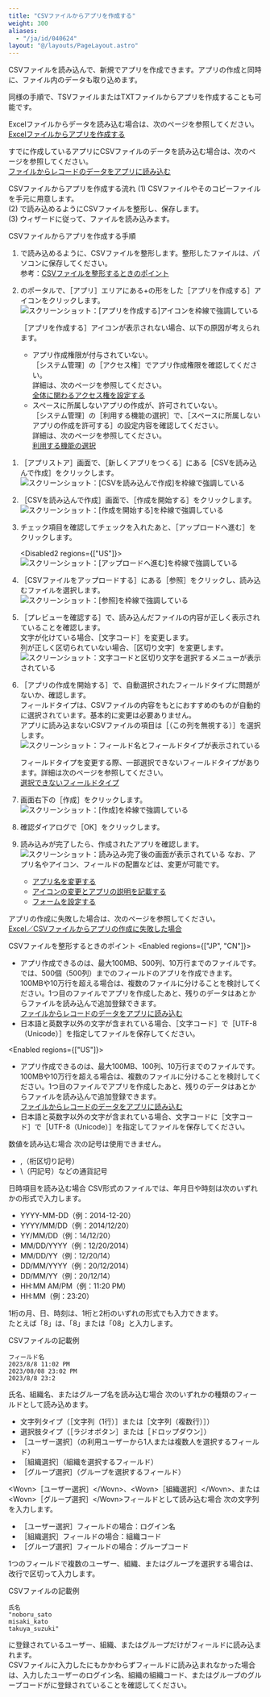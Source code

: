 ```yaml
---
title: "CSVファイルからアプリを作成する"
weight: 300
aliases:
  - "/ja/id/040624"
layout: "@/layouts/PageLayout.astro"
---
```




CSVファイルを読み込んで、新規でアプリを作成できます。アプリの作成と同時に、ファイル内のデータも取り込めます。

<Note>

同様の手順で、TSVファイルまたはTXTファイルからアプリを作成することも可能です。

</Note>

Excelファイルからデータを読み込む場合は、次のページを参照してください。  
[Excelファイルからアプリを作成する](/k/ja/id/040625.html)

すでに作成しているアプリにCSVファイルのデータを読み込む場合は、次のページを参照してください。  
[ファイルからレコードのデータをアプリに読み込む](/k/ja/id/040724.html)

<Heading id="app_csv_add_app_csv_10">CSVファイルからアプリを作成する流れ</Heading>
(1) CSVファイルやそのコピーファイルを手元に用意します。   
(2) <Kintone />で読み込めるようにCSVファイルを整形し、保存します。   
(3) ウィザードに従って、ファイルを読み込みます。

<Heading id="app_csv_add_app_csv_20">CSVファイルからアプリを作成する手順</Heading>
1. <Kintone />で読み込めるように、CSVファイルを整形します。整形したファイルは、パソコンに保存してください。  
  参考：[CSVファイルを整形するときのポイント](#app_csv_add_app_csv_30)

1. <Kintone />のポータルで、<Wovn>［アプリ］</Wovn>エリアにある+の形をした<Wovn>［アプリを作成する］</Wovn>アイコンをクリックします。  
   <Img src="/k/kintone/img-ja/add_app_csv_img02.png" alt="スクリーンショット：[アプリを作成する]アイコンを枠線で強調している" />

   <Note>

   <Wovn>［アプリを作成する］</Wovn>アイコンが表示されない場合、以下の原因が考えられます。

   * アプリ作成権限が付与されていない。  
     <Wovn>［<Kintone />システム管理］</Wovn>の<Wovn>［アクセス権］</Wovn>でアプリ作成権限を確認してください。  
     詳細は、次のページを参照してください。  
     [<Kintone />全体に関わるアクセス権を設定する](/k/ja/id/040867.html)
   * スペースに所属しないアプリの作成が、許可されていない。  
     <Wovn>［<Kintone />システム管理］</Wovn>の<Wovn>［利用する機能の選択］</Wovn>で、<Wovn>［スペースに所属しないアプリの作成を許可する］</Wovn>の設定内容を確認してください。  
     詳細は、次のページを参照してください。  
     [利用する機能の選択](/k/ja/id/04031.html#admin_feature_activation_3010)

  </Note>

1. <Wovn>［<Kintone />アプリストア］</Wovn>画面で、<Wovn>［新しくアプリをつくる］</Wovn>にある<Wovn>［CSVを読み込んで作成］</Wovn>をクリックします。  
   <Img src="/k/kintone/img-ja/add_app_csv_img04.png" alt="スクリーンショット：[CSVを読み込んで作成]を枠線で強調している" />

1. <Wovn>［CSVを読み込んで作成］</Wovn>画面で、<Wovn>［作成を開始する］</Wovn>をクリックします。  
   <Img src="/k/kintone/img-ja/add_app_csv_img09.png" alt="スクリーンショット：[作成を開始する]を枠線で強調している" />

1. チェック項目を確認してチェックを入れたあと、<Wovn>［アップロードへ進む］</Wovn>をクリックします。

   <Disabled2 regions={["US"]}>
   <Img src="/k/kintone/img-ja/add_app_csv_img10.png" alt="スクリーンショット：[アップロードへ進む]を枠線で強調している" />
   </Disabled2>

1. <Wovn>［CSVファイルをアップロードする］</Wovn>にある<Wovn>［参照］</Wovn>をクリックし、読み込むファイルを選択します。  
   <Img src="/k/kintone/img-ja/add_app_csv_img03.png" alt="スクリーンショット：[参照]を枠線で強調している" />

1. <Wovn>［プレビューを確認する］</Wovn>で、読み込んだファイルの内容が正しく表示されていることを確認します。  
  文字が化けている場合、<Wovn>［文字コード］</Wovn>を変更します。  
  列が正しく区切られていない場合、<Wovn>［区切り文字］</Wovn>を変更します。  
   <Img src="/k/kintone/img-ja/add_app_csv_img05.png" alt="スクリーンショット：文字コードと区切り文字を選択するメニューが表示されている" />

1. <Wovn>［アプリの作成を開始する］</Wovn>で、自動選択されたフィールドタイプに問題がないか、確認します。  
  フィールドタイプは、CSVファイルの内容をもとにおすすめのものが自動的に選択されています。基本的に変更は必要ありません。  
  アプリに読み込まないCSVファイルの項目は<Wovn>［（この列を無視する）］</Wovn>を選択します。  
   <Img src="/k/kintone/img-ja/add_app_csv_img06.png" alt="スクリーンショット：フィールド名とフィールドタイプが表示されている" />

   <Note>

   フィールドタイプを変更する際、一部選択できないフィールドタイプがあります。詳細は次のページを参照してください。  
   [選択できないフィールドタイプ](/k/ja/id/040629.html#app_csv_suggestedtype_30)

   </Note>

1. 画面右下の<Wovn>［作成］</Wovn>をクリックします。  
   <Img src="/k/kintone/img-ja/add_app_csv_img08.png" alt="スクリーンショット：[作成]を枠線で強調している" />

1. 確認ダイアログで<Wovn>［OK］</Wovn>をクリックします。

1. 読み込みが完了したら、作成されたアプリを確認します。  
   <Img src="/k/kintone/img-ja/add_app_csv_img07.png" alt="スクリーンショット：読み込み完了後の画面が表示されている" />
  なお、アプリ名やアイコン、フィールドの配置などは、変更が可能です。

   * [アプリ名を変更する](/k/ja/id/040472.html)
   * [アイコンの変更とアプリの説明を記載する](/k/ja/id/040475.html)
   * [フォームを設定する](/k/ja/id/040554.html)

アプリの作成に失敗した場合は、次のページを参照してください。  
[Excel／CSVファイルからアプリの作成に失敗した場合](/k/ja/id/040626.html)

<Heading id="app_csv_add_app_csv_30">CSVファイルを整形するときのポイント</Heading>
<Enabled regions={["JP", "CN"]}>

* アプリ作成できるのは、最大100MB、500列、10万行までのファイルです。  
  <Kintone />では、500個（500列）までのフィールドのアプリを作成できます。  
  100MBや10万行を超える場合は、複数のファイルに分けることを検討してください。1つ目のファイルでアプリを作成したあと、残りのデータはあとからファイルを読み込んで追加登録できます。  
  [ファイルからレコードのデータをアプリに読み込む](/k/ja/id/040724.html)
* 日本語と英数字以外の文字が含まれている場合、<Wovn>［文字コード］</Wovn>で<Wovn>［UTF-8（Unicode）］</Wovn>を指定してファイルを保存してください。

</Enabled>

<Enabled regions={["US"]}>

* アプリ作成できるのは、最大100MB、100列、10万行までのファイルです。  
  100MBや10万行を超える場合は、複数のファイルに分けることを検討してください。1つ目のファイルでアプリを作成したあと、残りのデータはあとからファイルを読み込んで追加登録できます。  
  [ファイルからレコードのデータをアプリに読み込む](/k/ja/id/040724.html)
* 日本語と英数字以外の文字が含まれている場合、文字コードに<Wovn>［文字コード］</Wovn>で<Wovn>［UTF-8（Unicode）］</Wovn>を指定してファイルを保存してください。

</Enabled>

<Heading level={3} id="app_csv_add_app_csv_3010">数値を読み込む場合</Heading>
次の記号は使用できません。

* ,（桁区切り記号）
* \（円記号）などの通貨記号

<Heading level={3} id="app_csv_add_app_csv_3020">日時項目を読み込む場合</Heading>
CSV形式のファイルでは、年月日や時刻は次のいずれかの形式で入力します。

* YYYY-MM-DD（例：2014-12-20）
* YYYY/MM/DD（例：2014/12/20）
* YY/MM/DD（例：14/12/20）
* MM/DD/YYYY（例：12/20/2014）
* MM/DD/YY（例：12/20/14）
* DD/MM/YYYY（例：20/12/2014）
* DD/MM/YY（例：20/12/14）
* HH:MM AM/PM（例：11:20 PM）
* HH:MM（例：23:20）

1桁の月、日、時刻は、1桁と2桁のいずれの形式でも入力できます。  
たとえば「8」は、「8」または「08」と入力します。

<Heading level={4} id="app_csv_add_app_csv_302010">CSVファイルの記載例</Heading>
```plaintext {copy=true}
フィールド名
2023/8/8 11:02 PM
2023/08/08 23:02 PM
2023/8/8 23:2

```

<Heading level={3} id="app_csv_add_app_csv_3030">氏名、組織名、またはグループ名を読み込む場合</Heading>
次のいずれかの種類のフィールドとして読み込めます。

* 文字列タイプ（<Wovn>［文字列（1行）］</Wovn>または<Wovn>［文字列（複数行）］</Wovn>）
* 選択肢タイプ（<Wovn>［ラジオボタン］</Wovn>または<Wovn>［ドロップダウン］</Wovn>）
* <Wovn>［ユーザー選択］</Wovn>（<Kintone />の利用ユーザーから1人または複数人を選択するフィールド）
* <Wovn>［組織選択］</Wovn>（組織を選択するフィールド）
* <Wovn>［グループ選択］</Wovn>（グループを選択するフィールド）

<Heading level={3} id="app_csv_add_app_csv_3040">&lt;Wovn&gt;［ユーザー選択］&lt;/Wovn&gt;、&lt;Wovn&gt;［組織選択］&lt;/Wovn&gt;、または&lt;Wovn&gt;［グループ選択］&lt;/Wovn&gt;フィールドとして読み込む場合</Heading>
次の文字列を入力します。

* <Wovn>［ユーザー選択］</Wovn>フィールドの場合：ログイン名
* <Wovn>［組織選択］</Wovn>フィールドの場合：組織コード
* <Wovn>［グループ選択］</Wovn>フィールドの場合：グループコード

1つのフィールドで複数のユーザー、組織、またはグループを選択する場合は、改行で区切って入力します。

<Heading level={4} id="app_csv_add_app_csv_303010">CSVファイルの記載例</Heading>
```plaintext {copy=true}
氏名
"noboru_sato
misaki_kato
takuya_suzuki"

```

<Note>

<Kintone />に登録されているユーザー、組織、またはグループだけがフィールドに読み込まれます。  
CSVファイルに入力したにもかかわらずフィールドに読み込まれなかった場合は、入力したユーザーのログイン名、組織の組織コード、またはグループのグループコードが<Kintone />に登録されていることを確認してください。

</Note>
